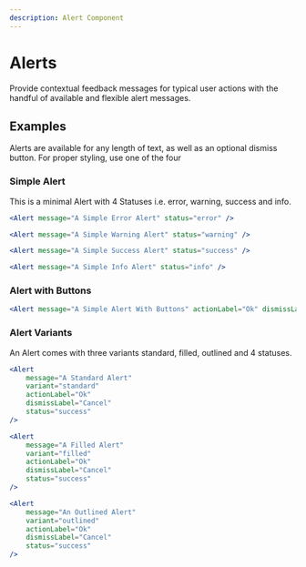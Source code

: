 ```yaml
---
description: Alert Component
---
```



# Alerts

Provide contextual feedback messages for typical user actions with the handful of available and flexible alert messages.

## Examples

Alerts are available for any length of text, as well as an optional dismiss button. For proper styling, use one of the four

### Simple Alert

This is a minimal Alert with 4 Statuses i.e. error, warning, success and info.

<DisplayExample alignItems="stretch" >

<Alert message="A Simple Error Alert" status="error" />

<Spacer />

<Alert message="A Simple Waring Alert" status="warning" />

<Spacer />
<Alert message="A Simple Success Alert" status="success" />

<Spacer />
<Alert message="A Simple Info Alert" status="info" />

</DisplayExample>

```jsx
<Alert message="A Simple Error Alert" status="error" />

<Alert message="A Simple Warning Alert" status="warning" />

<Alert message="A Simple Success Alert" status="success" />

<Alert message="A Simple Info Alert" status="info" />
```

### Alert with Buttons

<DisplayExample alignItems="stretch">

<Alert message="A Simple Error Alert" actionLabel="Ok" dismissLabel="Cancel" status="error" />

</DisplayExample>

```jsx
<Alert message="A Simple Alert With Buttons" actionLabel="Ok" dismissLabel="Cancel" status="error" />
```

### Alert Variants

An Alert comes with three variants standard, filled, outlined and 4 statuses.

<DisplayExample alignItems="stretch">

<Alert message="An Standard Alert" variant="standard" actionLabel="Ok" dismissLabel="Cancel" status="success" />
<Spacer />
<Alert message="A Filled Alert" variant="filled" actionLabel="Ok" dismissLabel="Cancel" status="success" />
<Spacer />
<Alert message="An Outlined Alert" variant="outlined" actionLabel="Ok" dismissLabel="Cancel" status="success" />

</DisplayExample>

```jsx
<Alert
    message="A Standard Alert"
    variant="standard"
    actionLabel="Ok"
    dismissLabel="Cancel"
    status="success"
/>

<Alert
    message="A Filled Alert"
    variant="filled"
    actionLabel="Ok"
    dismissLabel="Cancel"
    status="success"
/>

<Alert
    message="An Outlined Alert"
    variant="outlined"
    actionLabel="Ok"
    dismissLabel="Cancel"
    status="success"
/>
```
